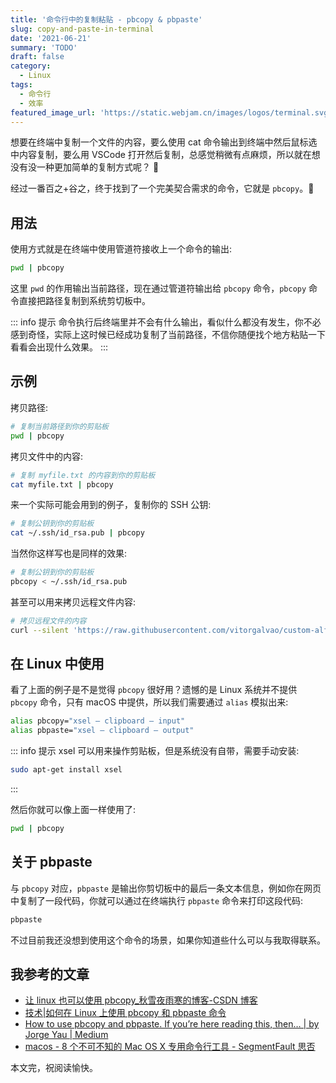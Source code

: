 ```yaml
---
title: '命令行中的复制粘贴 - pbcopy & pbpaste'
slug: copy-and-paste-in-terminal
date: '2021-06-21'
summary: 'TODO'
draft: false
category:
  - Linux
tags:
  - 命令行
  - 效率
featured_image_url: 'https://static.webjam.cn/images/logos/terminal.svg'
---
```


想要在终端中复制一个文件的内容，要么使用 cat 命令输出到终端中然后鼠标选中内容复制，要么用 VSCode 打开然后复制，总感觉稍微有点麻烦，所以就在想没有没一种更加简单的复制方式呢？ 🤔

经过一番百之+谷之，终于找到了一个完美契合需求的命令，它就是 `pbcopy`。👏

## 用法

使用方式就是在终端中使用管道符接收上一个命令的输出:

```bash
pwd | pbcopy
```

这里 `pwd` 的作用输出当前路径，现在通过管道符输出给 `pbcopy` 命令，`pbcopy` 命令直接把路径复制到系统剪切板中。

::: info 提示
命令执行后终端里并不会有什么输出，看似什么都没有发生，你不必感到奇怪，实际上这时候已经成功复制了当前路径，不信你随便找个地方粘贴一下看看会出现什么效果。
:::

## 示例

拷贝路径:

```bash
# 复制当前路径到你的剪贴板
pwd | pbcopy
```

拷贝文件中的内容:

```bash
# 复制 myfile.txt 的内容到你的剪贴板
cat myfile.txt | pbcopy
```

来一个实际可能会用到的例子，复制你的 SSH 公钥:

```bash
# 复制公钥到你的剪贴板
cat ~/.ssh/id_rsa.pub | pbcopy
```

当然你这样写也是同样的效果:

```bash
# 复制公钥到你的剪贴板
pbcopy < ~/.ssh/id_rsa.pub
```

甚至可以用来拷贝远程文件内容:

```bash
# 拷贝远程文件的内容
curl --silent 'https://raw.githubusercontent.com/vitorgalvao/custom-alfred-iterm-scripts/master/custom_iterm_script.applescript' | pbcopy
```

## 在 Linux 中使用

看了上面的例子是不是觉得 `pbcopy` 很好用？遗憾的是 Linux 系统并不提供 `pbcopy` 命令，只有 macOS 中提供，所以我们需要通过 `alias` 模拟出来:

```bash
alias pbcopy="xsel — clipboard — input"
alias pbpaste="xsel — clipboard — output"
```

::: info 提示
xsel 可以用来操作剪贴板，但是系统没有自带，需要手动安装:

```bash
sudo apt-get install xsel
```

:::

然后你就可以像上面一样使用了:

```bash
pwd | pbcopy
```

## 关于 pbpaste

与 `pbcopy` 对应，`pbpaste` 是输出你剪切板中的最后一条文本信息，例如你在网页中复制了一段代码，你就可以通过在终端执行 `pbpaste` 命令来打印这段代码:

```bash
pbpaste
```

不过目前我还没想到使用这个命令的场景，如果你知道些什么可以与我取得联系。

## 我参考的文章

- [让 linux 也可以使用 pbcopy\_秋雪夜雨寒的博客-CSDN 博客](https://blog.csdn.net/longyinyushi/article/details/72783484)
- [技术|如何在 Linux 上使用 pbcopy 和 pbpaste 命令](https://linux.cn/article-9917-1.html)
- [How to use pbcopy and pbpaste. If you’re here reading this, then… | by Jorge Yau | Medium](https://medium.com/@codenameyau/how-to-copy-and-paste-in-terminal-c88098b5840d)
- [macos - 8 个不可不知的 Mac OS X 专用命令行工具 - SegmentFault 思否](https://segmentfault.com/a/1190000000509514)

本文完，祝阅读愉快。
